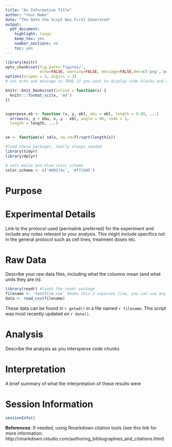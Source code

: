 ```yaml
---
title: "An Informative Title"
author: "Your Name"
date: "The Date the Scipt Was First Generated"
output:
  pdf_document:
    highlight: tango
    keep_tex: yes
    number_sections: no
    toc: yes
---
```


```r
library(knitr)
opts_chunk$set(fig.path='figures/',
               echo=FALSE, warning=FALSE, message=FALSE,dev=c('png','pdf'))
options(scipen = 2, digits = 3)
# set echo and message to TRUE if you want to display code blocks and code output respectively

knitr::knit_hooks$set(inline = function(x) {
  knitr:::format_sci(x, 'md')
})


superpose.eb <- function (x, y, ebl, ebu = ebl, length = 0.08, ...)
  arrows(x, y + ebu, x, y - ebl, angle = 90, code = 3,
  length = length, ...)

  
se <- function(x) sd(x, na.rm=T)/sqrt(length(x))

#load these packages, nearly always needed
library(tidyr)
library(dplyr)

# sets maize and blue color scheme
color.scheme <- c('#00274c', '#ffcb05')
```

# Purpose

# Experimental Details

Link to the protocol used (permalink preferred) for the experiment and include any notes relevant to your analysis.  This might include specifics not in the general protocol such as cell lines, treatment doses etc.

# Raw Data

Describe your raw data files, including what the columns mean (and what units they are in).

```r
library(readr) #loads the readr package
filename <- 'testfile.csv' #make this a separate line, you can use any variable you want
data <- read_csv(filename)
```

These data can be found in `r getwd()` in a file named `r filename`.  This script was most recently updated on `r date()`.

# Analysis

Describe the analysis as you intersperse code chunks

# Interpretation

A brief summary of what the interpretation of these results were

# Session Information

```r
sessionInfo()
```

**References**: If needed, using Rmarkdown citation tools (see this link for more information: http://rmarkdown.rstudio.com/authoring_bibliographies_and_citations.html)